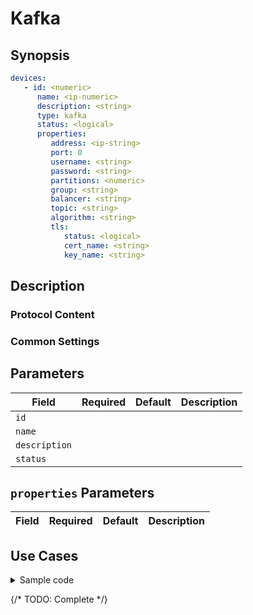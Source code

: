 # Kafka

## Synopsis

```yaml
devices:
   - id: <numeric>
      name: <ip-numeric>
      description: <string>
      type: kafka
      status: <logical>
      properties:
         address: <ip-string>
         port: 0
         username: <string>
         password: <string>
         partitions: <numeric>
         group: <string>
         balancer: <string>
         topic: <string>
         algorithm: <string>
         tls:
            status: <logical>
            cert_name: <string>
            key_name: <string>
```

## Description

### Protocol Content

### Common Settings

<dl>
</dl>

## Parameters

|Field|Required|Default|Description|
|---|---|---|---|
|`id`||||
|`name`||||
|`description`||||
|`status`||||

## `properties` Parameters

|Field|Required|Default|Description|
|---|---|---|---|

## Use Cases

<details>
<summary>Sample code</summary>
```yaml
```
</details>

{/* TODO: Complete */}